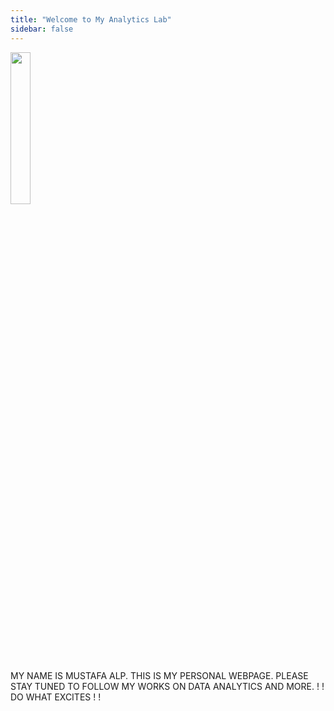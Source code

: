 ```yaml
---
title: "Welcome to My Analytics Lab"
sidebar: false 
---
```


![](docs/black-teacher.gif){fig-align="center" width="25%"}

MY NAME IS MUSTAFA ALP. THIS IS MY PERSONAL WEBPAGE. PLEASE STAY TUNED TO FOLLOW MY WORKS ON DATA ANALYTICS AND MORE. ! ! DO WHAT EXCITES ! !
